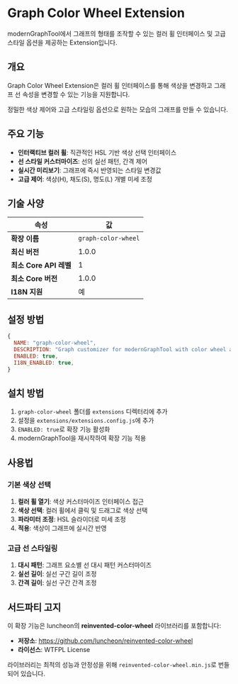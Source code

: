 # Graph Color Wheel Extension

modernGraphTool에서 그래프의 형태를 조작할 수 있는 컬러 휠 인터페이스 및 고급 스타일 옵션을 제공하는 Extension입니다.

## 개요

Graph Color Wheel Extension은 컬러 휠 인터페이스를 통해 색상을 변경하고 그래프 선 속성을 변경할 수 있는 기능을 지원합니다.

정밀한 색상 제어와 고급 스타일링 옵션으로 원하는 모습의 그래프를 만들 수 있습니다.

## 주요 기능

- **인터랙티브 컬러 휠**: 직관적인 HSL 기반 색상 선택 인터페이스
- **선 스타일 커스터마이즈**: 선의 실선 패턴, 간격 제어
- **실시간 미리보기**: 그래프에 즉시 반영되는 스타일 변경값
- **고급 제어**: 색상(H), 채도(S), 명도(L) 개별 미세 조정

## 기술 사양

| 속성 | 값 |
|----------|-------|
| **확장 이름** | `graph-color-wheel` |
| **최신 버전** | 1.0.0 |
| **최소 Core API 레벨** | 1 |
| **최소 Core 버전** | 1.0.0 |
| **I18N 지원** | 예 |

## 설정 방법

```javascript
{
  NAME: "graph-color-wheel",
  DESCRIPTION: "Graph customizer for modernGraphTool with color wheel and dash customizer",
  ENABLED: true,
  I18N_ENABLED: true,
}
```

## 설치 방법

1. `graph-color-wheel` 폴더를 `extensions` 디렉터리에 추가
2. 설정을 `extensions/extensions.config.js`에 추가
3. `ENABLED: true`로 확장 기능 활성화
4. modernGraphTool을 재시작하여 확장 기능 적용

## 사용법

### 기본 색상 선택
1. **컬러 휠 열기**: 색상 커스터마이즈 인터페이스 접근
2. **색상 선택**: 컬러 휠에서 클릭 및 드래그로 색상 선택
3. **파라미터 조정**: HSL 슬라이더로 미세 조정
4. **적용**: 색상이 그래프에 실시간 반영

### 고급 선 스타일링
1. **대시 패턴**: 그래프 요소별 선 대시 패턴 커스터마이즈
2. **실선 길이**: 실선 구간 길이 조정
3. **간격 길이**: 실선 구간 간격 조정

## 서드파티 고지

이 확장 기능은 luncheon의 **reinvented-color-wheel** 라이브러리를 포함합니다:
- **저장소**: https://github.com/luncheon/reinvented-color-wheel
- **라이선스**: WTFPL License

라이브러리는 최적의 성능과 안정성을 위해 `reinvented-color-wheel.min.js`로 번들되어 있습니다.